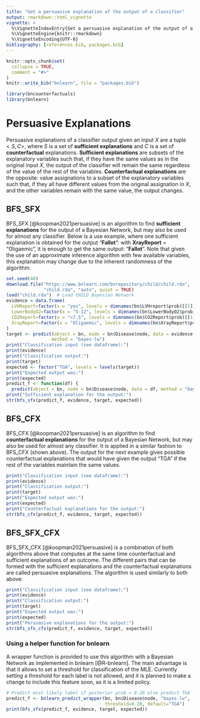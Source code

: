 ```yaml
---
title: "Get a persuasive explanation of the output of a classifier"
output: rmarkdown::html_vignette
vignette: >
  %\VignetteIndexEntry{Get a persuasive explanation of the output of a classifier}
  %\VignetteEngine{knitr::rmarkdown}
  %\VignetteEncoding{UTF-8}
bibliography: [references.bib, packages.bib]
---
```


```r
knitr::opts_chunk$set(
  collapse = TRUE,
  comment = "#>"
)
knitr::write_bib("bnlearn", file = "packages.bib")
```

```r
library(bncounterfactuals)
library(bnlearn)
```

# Persuasive Explanations

Persuasive explanations of a classifier output given an input $X$ are a tuple $<S,C>$, where $S$ is a set of **sufficient explanations** and $C$ is a set of **counterfactual** explanations. **Sufficient explanations** are subsets of the explanatory variables such that, if they have the same values as in the original input $X$, the output of the classifier will remain the same regardless of the value of the rest of the variables. **Counterfactual explanations** are the opposite: value assignations to a subset of the explanatory variables such that, if they all have different values from the original assignation in $X$, and the other variables remain with the same value, the output changes.

## BFS_SFX

BFS_SFX [@koopman2021persuasive] is an algorithm to find **sufficient explanations** for the output of a Bayesian Network, but may also be used for almost any classifier. Below is a use example, where one sufficient explanation is obtained for the output "**Fallot**": with **XrayReport** = "Oligaemic", it is enough to get the same output: "**Fallot**". Note that given the use of an approximate inference algorithm with few available variables, this explanation may change due to the inherent randomness of the algorithm.

```r
set.seed(40)
download.file("https://www.bnlearn.com/bnrepository/child/child.rda",
              "child.rda", "auto", quiet = TRUE)
load("child.rda")  # Load CHILD Bayesian Network
evidence = data.frame(
  LVHReport=factor(x = "yes", levels = dimnames(bn$LVHreport$prob)[[1]]),
  LowerBodyO2=factor(x = "5-12", levels = dimnames(bn$LowerBodyO2$prob)[[1]]),
  CO2Report=factor(x = "<7.5", levels = dimnames(bn$CO2Report$prob)[[1]]),
  XrayReport=factor(x = "Oligaemic", levels = dimnames(bn$XrayReport$prob)[[1]])
)
target <- predict(object = bn, node = bn$Disease$node, data = evidence,
                 method = "bayes-lw")
print("Classification input (see dataframe):")
print(evidence)
print("Classification output:")
print(target)
expected <- factor("TGA", levels = levels(target))
print("Expected output was:")
print(expected)
predict_f <- function(df) {
  predict(object = bn, node = bn$Disease$node, data = df, method = "bayes-lw", n = 500000)}
print("Sufficient explanation for the output:")
str(bfs_sfx(predict_f, evidence, target, expected))
```

## BFS_CFX

BFS_CFX [@koopman2021persuasive] is an algorithm to find **counterfactual explanations** for the output of a Bayesian Network, but may also be used for almost any classifier. It is applied in a similar fashion to BFS_CFX (shown above). The output for the next example gives possible counterfactual explanations that would have given the output "TGA" if the rest of the variables maintain the same values.

```r
print("Classification input (see dataframe):")
print(evidence)
print("Classification output:")
print(target)
print("Expected output was:")
print(expected)
print("Counterfactual explanations for the output:")
str(bfs_cfx(predict_f, evidence, target, expected))
```

## BFS_SFX_CFX

BFS_SFX_CFX [@koopman2021persuasive] is a combination of both algorithms above that computes at the same time counterfactual and sufficient explanations of an outcome. The different pairs that can be formed with the sufficient explanations and the counterfactual explanations are called persuasive explanations. The algorithm is used similarly to both above:

```r
print("Classification input (see dataframe):")
print(evidence)
print("Classification output:")
print(target)
print("Expected output was:")
print(expected)
print("Persuasive explanations for the output:")
str(bfs_sfx_cfx(predict_f, evidence, target, expected))
```

### Using a helper function for bnlearn

A wrapper function is provided to use this algorithm with a Bayesian Network as implemented in bnlearn [@R-bnlearn]. The main advantage is that it allows to set a threshold for classification of the MLE. Currently setting a threshold for each label is not allowed, and it is planned to make a change to include this feature soon, as it is a limited policy.

```r
# Predict most likely label if posterior prob > 0.20 else predict TGA
predict_f <- bnlearn_predict_wrapper(bn, bn$Disease$node, "bayes-lw",
                                     threshold=0.20, default="TGA")
print(bfs_sfx(predict_f, evidence, target, expected))
```

